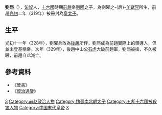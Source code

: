 {{about|十六国时期前赵皇子'''劉熙'''|[[东汉|东汉]]时期[[汉献帝|汉献帝]]之子|劉熙 (漢獻帝子)|东汉学者|刘熙 (学者)|东汉琅琊王|劉熙 (琅邪王)|[[劉靖_(曹魏)|劉靖]]之子'''刘熙'''|劉煕 (三國)}}
'''劉熙'''（{{bd|312年|？|329年|catIdx=l}}），[[匈奴|匈奴]]人，[[十六國|十六國]]時期[[前趙|前趙]]帝[[劉曜|劉曜]]之子，為劉曜之-{后}-[[羊獻容|羊獻容]]所生，前趙[[光初|光初]]二年（319年）被冊封為[[皇太子|皇太子]]。

== 生平 ==
光初十一年（328年），劉曜兵敗為[[後趙|後趙]]所俘，劉熙成為前趙實際上的領導人，但並未登基稱帝。次年（329年），後趙中山公[[石虎|石虎]]大破前趙軍，劉熙被擒，不久被殺，前趙自此滅亡。

==參考資料==
*《[[晉書|晉書]]》
*《[[資治通鑒|資治通鑒]]》

{{中国皇帝|父[[劉曜|劉曜]]|--|[[东晋十六国君主列表#前赵|中国前赵皇帝]]|328年--329年<br>（未登基稱帝）}}
[[Category:前赵皇子|3]]
[[Category:前赵政治人物|Category:前赵政治人物]]
[[Category:魏晉南北朝太子|Category:魏晉南北朝太子]]
[[Category:五胡十六國被殺害人物|Category:五胡十六國被殺害人物]]
[[Category:中国末代皇帝|Category:中国末代皇帝]]
[[Category:刘姓|X]]